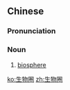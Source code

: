 {{also|生物圏}}
==Chinese==
{{zh-forms|type=21}}

===Pronunciation===
{{zh-pron
|m=shēngwùquān
|cat=n
}}

===Noun===
{{zh-noun}}

# [[biosphere]]

[[ko:生物圈]]
[[zh:生物圈]]